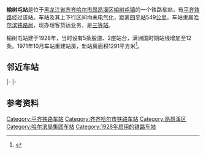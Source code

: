 {{noteTA
|1=zh-cn:始发车次; zh-hk:列車班次;
|2=zh-cn:车次; zh-hk:班次;
}}
{{Infobox China railway station
|车站名称 = 榆树屯站
|图片 = 榆树屯站区 QQ696847 - panoramio.jpg
|图片介绍 = 
|车站名称拼音 = Yushutun
|英文名称 = Yushutun Railway Station
|车站代码 = 56663<ref>{{cite book|title=中华人民共和国铁路车站代码（GB/T 10302-2010）|publisher=中国标准出版社|year=2010|isbn=155066140495|ignore-isbn-error=true|pages=45}}</ref>
|电报码 = YSX
|拼音码 = YST
|车站位置 = [[黑龙江省|黑龙江省]][[齐齐哈尔市|齐齐哈尔市]][[昂昂溪区|昂昂溪区]][[榆树屯镇|榆树屯镇]]
|坐标 = {{coord|47|9|12|N|123|53|17|E|display=inline,title}}
|归属 = [[哈尔滨铁路局|哈尔滨铁路局]]
|线路 = [[平齐铁路|平齐铁路]]、[[齐红铁路|齐红铁路]]
|车站等级 = [[三等站_(中铁)|三等站]]
}}
'''榆树屯站'''是位于[[黑龙江省|黑龙江省]][[齐齐哈尔市|齐齐哈尔市]][[昂昂溪区|昂昂溪区]][[榆树屯镇|榆树屯镇]]的一个铁路车站，有[[平齐铁路|平齐铁路]]经过该站。车站及其上下行区间均未[[电气化|电气化]]，距离[[四平站|四平站]]549[[公里|公里]]。车站隶属[[哈尔滨铁路局|哈尔滨铁路局]]，现办理客货运业务，是[[三等站_(中铁)|三等站]]。

榆树屯站建于1928年，当时设有5条股道、2座站台，满洲国时期站线增加至12条。1971年10月车站重建站房，新站房面积1291平方米<ref name="histo">{{cite book|author1=姚丽华|author2=王正非|title=昂昂溪区志|publisher=黑龙江人民出版社|year=2006|isbn=9787207064592}}</ref>{{rp|165}}。

== 邻近车站 ==
{{start rail box|[[中国铁路|中国铁路]]}}
{{s-inop|[[三间房站|三间房站]]|{{站|四平}}方向}}
{{s-line|[[平齐铁路|平齐铁路]]<br />{{0}}← 8km 榆树屯站 12km →}}
{{s-inop|[[大民屯站|大民屯站]]<br /><s>''[[顾甸站|顾甸站]]''</s>(已撤销)|{{站|齐齐哈尔}}方向|rows=2}}
|-
{{s-inop|[[红旗营站|红旗营站]]|滨洲线{{站|哈尔滨}}方向}}
{{s-line|[[齐红铁路|齐红铁路]]<br />{{0}}← 5km 榆树屯站 12km →}}
|-
{{terminus}}
{{s-line|榆昂铁路<br />{{0}}{{0}}{{0}} {{0}}{{0}} 榆树屯站 7km →}}
{{s-inop|[[昂昂溪站|昂昂溪站]]}}
{{end box}}

== 参考资料 ==
{{reflist}}

{{平齐铁路}}
{{铁路车站小作品}}
{{黑龙江小作品}}

[[Category:平齐铁路车站|Category:平齐铁路车站]]
[[Category:齐齐哈尔市铁路车站|Category:齐齐哈尔市铁路车站]]
[[Category:昂昂溪区|Category:昂昂溪区]]
[[Category:哈尔滨局集团车站|Category:哈尔滨局集团车站]]
[[Category:1928年启用的铁路车站|Category:1928年启用的铁路车站]]